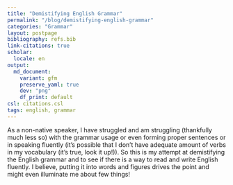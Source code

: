 ```yaml
---
title: "Demistifying English Grammar"
permalink: "/blog/demistifying-english-grammar"
categories: "Grammar"
layout: postpage
bibliography: refs.bib
link-citations: true
scholar:
  locale: en
output:
  md_document:
    variant: gfm
    preserve_yaml: true
    dev: "png"
    df_print: default
csl: citations.csl
tags: english, grammar
---
```


As a non-native speaker, I have struggled and am struggling (thankfully much less so) with the grammar usage or even forming proper sentences or in speaking fluently (it's possible that I don't have adequate amount of verbs in my vocabulary (it's true, look it up!)). So this is my attempt at demistifying the English grammar and to see if there is a way to read and write English fluently. I believe, putting it into words and figures drives the point and might even illuminate me about few things!